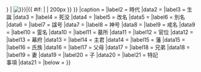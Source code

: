 {{Infobox
|bodystyle = <!--width:300px;-->
|bodyclass = vcard
|labelstyle = width:30px; text-align:left; 
|datastyle =  
|captionstyle = text-align: center; font-size: smaller
|image = {{ #if: {{{肖像|{{{画像|}}}}}} | [[File:{{{肖像|{{{画像}}}}}}|{{ #if: {{{画像サイズ|}}} | {{{画像サイズ}}} | 200px }}]] }}
|caption = {{{画像説明|}}}
|label2 = 時代
|data2 = {{{時代|}}}
|label3 = 生誕
|data3 = {{{生誕|}}}
|label4 = 死没
|data4 = {{{死没|}}}
|label5 = 改名
|data5 = {{{改名|}}}
|label6 = 別名
|data6 = {{{別名|}}}
|label7 = 諡号
|data7 = {{{諡号|}}}
|label8 = 神号
|data8 = {{{神号|}}}
|label9 = 戒名
|data9 = {{{戒名|}}}
|label10 = 霊名
|data10 = {{{霊名|}}}
|label11 = 墓所
|data11 = {{{墓所|}}}
|label12 = 官位
|data12 = {{{官位|}}}
|label13 = 幕府
|data13 = {{{幕府|}}}
|label14 = 主君
|data14 = {{{主君|}}}
|label15 = 藩
|data15 = {{{藩|}}}
|label16 = 氏族
|data16 = {{{氏族|}}}
|label17 = 父母
|data17 = {{{父母|}}}
|label18 = 兄弟
|data18 = {{{兄弟|}}}
|label19 = 妻
|data19 = {{{妻|}}}
|label20 = 子
|data20 = {{{子|}}}
|label21 = 特記<br />事項
|data21 = {{{特記事項|}}}
|below = 
}}<noinclude>
{{Documentation}}
<!-- カテゴリはここではなく、/doc サブページに追加してください -->
</noinclude>